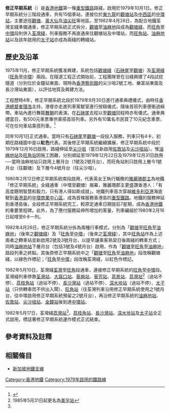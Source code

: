 {{Infobox rail system-route
| name        = 修正早期系統
| eng_name    = {{lang|en|Modified Initial System}}
| logo        = File:MIS route map zh.svg
| logo_width  = 275px
| image       = 
| image_width = 265px
| image_alt   =
| caption     = 
| locale      = {{flag|British Hong Kong}}<br/>[[中西區_(香港)|中西區]]、[[油尖旺區|油尖旺區]]、[[深水埗區|深水埗區]]、[[黃大仙區|黃大仙區]]、[[觀塘區|觀塘區]]
| type        = [[地鐵|地鐵]]
| system      = [[香港地鐵|香港地鐵]]
| start       = {{站|中環}}
| end         = {{站|觀塘}}
| routes      = 
| character   = 地下、高架
| linelength  = {{convert|15.6|km|mi|abbr=on}}
| tracklength =
| speed       = 最高80公里/小時
| tracks      = 2條
| stations    = 15個
| gauge       = 1432[[毫米|毫米]]
| minradius   = 
| maxgrade    = 
| elevation   = 
| electrification = [[直流電|DC]] 1500 V [[高架電纜|高架電纜]] 
| block_signal = 
| signalling  = 
| depot       = [[港鐵九龍灣車廠|港鐵九龍灣車廠]]
| stock       = 地鐵都城嘉慕列車（現已翻新成[[港鐵市區綫現代化列車|港鐵市區綫現代化列車]]）
| fleet_size  = 4/6卡編組
| open        = {{Start date and age|1979|10|01}}
| close       = {{Start date and age|1982|04|26}}（分拆為[[觀塘綫|觀塘綫]]和[[荃灣綫|荃灣綫]]）
| daily_ridership = 
| owner       = 
| operator    = 地下鐵路公司
| website     =
| map         = {{修正早期系統RDT}}
| map_state   = collapsed
}}
'''修正早期系統'''（{{lang-en|Modified Initial System}}）是[[香港地鐵|香港地鐵]]第一條[[重型鐵路|重型鐵路]]路綫，啟用於1979年10月1日。修正早期系統分三階段通車，共有15個車站，連接位於[[東九龍|東九龍]]的[[觀塘站|觀塘站]]及[[中西區_(香港)|中西區]]的[[中環站|中環站]]，主要途徑[[觀塘|觀塘]]、[[黃大仙_(香港地方)|黃大仙]]及[[油尖旺|油尖旺]]等地區。至1982年4月26日，為配合地鐵荃灣支綫準備通車，修正早期系統正式拆分，[[觀塘站|觀塘]]至[[油麻地站|油麻地]]段成為[[觀塘綫|觀塘綫]]，而[[旺角站|旺角]]至[[中環站|中環]]段則併入[[荃灣綫|荃灣綫]]，列車服務不再直通來往觀塘站及中環站，而[[旺角站|旺角站]]、[[油麻地站|油麻地站]]以及該年啟用的[[太子站|太子站]]亦成為兩綫的轉綫站。

==歷史及沿革==
1975年11月，修正早期系統獲准興建，系統包括[[觀塘綫|觀塘綫]]（[[石硤尾|石硤尾]]至[[觀塘|觀塘]]）及[[荃灣綫|荃灣綫]]（[[旺角|旺角]]至[[中環|中環]]）兩段。在隧道工程正式開始前，工程團隊曾在沿綫興建了4段試挖隧道（分別位於金鐘站東面、現時為[[香港藝術館|香港藝術館]]的尖沙咀2號工地、樂富站東面及長沙灣站東面），以評估地質及興建方法。

工程歷時4年，修正早期系統北段於1979年9月30日進行通車典禮儀式，由時任[[香港總督|香港總督]][[麥理浩|麥理浩]]主持，港督亦走進列車駕駛室進行按鈕儀式，隨後首班列車便衝過綵帶。車站內進行舞龍[[舞獅|舞獅]]的表演。在[[石硤尾站|石硤尾]]去程以至[[觀塘站|觀塘]]回程時亦有儀式。通車典禮當日，有500元車票專供乘搭首班列車。另外有10萬名市民買了10元紀念車票，可在任何車站乘搭列車。<ref>{{cite news|title=地下鐵觀塘綫通車（2）|url=http://mytv.tvb.com/tc/cat_info/newsfile/290710|accessdate=2017-01-12|work=新聞檔案|publisher=TVB|date=2017-01-09|deadurl=yes|archiveurl=https://web.archive.org/web/20170113165407/http://mytv.tvb.com/tc/cat_info/newsfile/290710|archivedate=2017-01-13}}</ref>

同年10月1日正式通車。當時只有[[石硤尾站|石硤尾]]至[[觀塘站|觀塘]]一段投入服務，列車只有4卡，初期在路綫圖中是以'''紅色'''代表。其後修正早期系統繼續擴展，修正早期系統中段於1979年12月16日啟用，路綫伸延至[[尖沙咀站|尖沙咀]]（當日新啟用[[佐敦站|佐敦站]]及[[尖沙咀站|尖沙咀站]]）。惟[[油麻地站|油麻地站]]及[[旺角站|旺角站]]因施工困難，分別順延至1979年12月22日及1979年12月31日啟用──當時油麻地站只啟用上層月台（1號及2號月台），而旺角站則只啟用上層今1號月台（往觀塘）及下層今4號月台（往尖沙咀）。

1980年2月12日修正早期系統南段啟用，代表英女王執行職務的[[雅麗珊郡主|雅麗珊郡主]]為地鐵「修正早期系統」全綫通車（中環至觀塘）揭幕，雅麗珊郡主更盛讚香港人：「有高度聰明智慧和毅力，只有港人得如斯成就」。地鐵列車首次穿越[[維多利亞港|維多利亞港]]海底駛到[[香港島|香港島]]的[[中環|中環]][[商業中心區|商業中心區]]，成為首條服務香港島的[[重型鐵路|重型鐵路]]。地鐵的服務伸延到香港島後，全段修正早期系統完工，較原定通車日期提前7星期，成為[[香港地鐵|香港地鐵]]的重要里程碑。此外，為了應付服務延伸所增加的客量，列車編組於1980年2月16日起增至6卡一列。

1982年4月26日，修正早期系統分拆為兩種行車模式，分別為「[[觀塘站|觀塘]]至[[旺角站|旺角]]至[[油麻地站|油麻地]]」（後來之[[觀塘綫|觀塘綫]]）及「[[旺角站|旺角]]至[[中環站|中環]]」（後來之[[荃灣綫|荃灣綫]]），其中[[旺角站|旺角站]]作為上述兩者之轉車站並新啟用2號及3號月台，以提早讓乘客熟習日後兩綫的轉車方式；同時[[油麻地站|油麻地站]]下層月台（包括3號及4號月台）啟用，作為「[[觀塘站|觀塘]]至[[旺角站|旺角]]至[[油麻地站|油麻地]]」路段列車之終點。其後原修正早期系統中之「[[觀塘站|觀塘]]至[[旺角站|旺角]]至[[油麻地站|油麻地]]」段改稱觀塘綫，以綠色作標記；「[[旺角站|旺角]]至[[中環站|中環]]」段改稱荃灣綫，以紅色作標記。

1982年5月10日，荃灣綫[[荃灣站|荃灣]]至[[旺角站|旺角]]段通車，連接修正早期系統的[[旺角站|旺角]]至[[中環站|中環]]段。荃灣綫列車停靠[[荃灣站|荃灣站]]、[[大窩口站|大窩口站]]、[[葵興站|葵興站]]、[[葵芳站|葵芳站]]、[[荔景站|荔景站]]、[[美孚站|荔灣站]]<ref name="namechanged">1985年5月31日起更名為[[美孚站|美孚站]]</ref>（過站不停）、[[荔枝角站|荔枝角站]]（過站不停）、[[長沙灣站|長沙灣站]]（過站不停）、[[深水埗站|深水埗站]]（過站不停）、[[太子站|太子站]]（只供轉車而不供出入閘）、[[旺角站|旺角站]]（往荃灣列車沿用修正早期系統使用之1號月台，往中環啟用修正早期系統預留之2號月台），再沿修正早期系統的[[油麻地站|油麻地站]]、[[佐敦站|佐敦站]]、[[尖沙咀站|尖沙咀站]]、[[金鐘站|金鐘站]]後到達[[中環站|中環站]]。

1982年5月17日，荃灣綫[[美孚站|荔灣站]]<ref name = "namechanged" />、[[荔枝角站|荔枝角站]]、[[長沙灣站|長沙灣站]]、[[深水埗站|深水埗站]]及[[太子站|太子站]]全正式啟用，標誌著修正早期系統運作模式正式結束。

==參考資料及註釋==
{{reflist}}

== 相關條目 ==
*[[新加坡地鐵支線|新加坡地鐵支線]]

{{港鐵路綫及服務}}
[[Category:香港地鐵|Category:香港地鐵]]
[[Category:1979年啟用的鐵路線|Category:1979年啟用的鐵路線]]